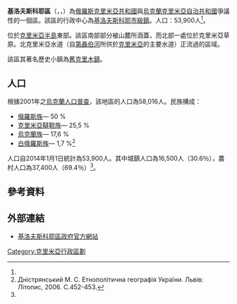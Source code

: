 {{Infobox settlement
|official_name          = 基洛夫斯科耶區
|native_name            = {{lang-ru|Кировский район}}<br/>{{lang-uk|Кіровський район}}<br/>{{lang-crh| İslâm Terek rayonı}}
|nickname               = 
|settlement_type        = 區
|motto                  =
|image_skyline          = 
|image_caption          = 
|image_flag             =FLA Kirovskyi Raion, Crimea, Ukraine.svg
|flag_size              =
|image_seal             =Coat of Arms of Kirovsky raion in Crimea.png
|seal_size              =
|image_map              = Карта-схема Крыма Кировский район.png
|mapsize                = 250px
|map_caption            = 基洛夫斯科耶區位於克里米亞半島中的位置
|pushpin_map            = <!-- -->
|pushpin_label_position = 
|pushpin_map_caption    = 所在位置
|coordinates_region     = UA
| subdivision_type = 國家
| subdivision_name       = {{RUS}}或{{UKR}}
| subdivision_type1 =自治共和國
| subdivision_name1 ={{flag|Crimea}}<br>或{{flag|Republic of  Crimea}}
|parts_type             = 辖区
|parts_style            = 列表
|p1                     = 1 市
|p2                     = 1 鎮
|p3                     = 39 村
|seat_type              = 行政中心
|seat                   = 基洛夫斯科耶
|leader_title           =
|leader_name            = 
|established_title      = <!-- Established --> 
|established_date       = 
|area_footnotes         =
|area_total_km2         = 1208
|area_rank              = 
|population_as_of       = 2014
|population_footnotes   =
|population_note        =
|population_total       = 53,900<ref name=autogenerated1>{{cite web |url=http://www.sf.ukrstat.gov.ua/2014/exp197.pdf |title=存档副本 |accessdate=2014-06-01 |deadurl=yes |archiveurl=https://web.archive.org/web/20140316113636/http://www.sf.ukrstat.gov.ua/2014/exp197.pdf |archivedate=2014-03-16 }}</ref>
|population_density_km2 = auto
|timezone=[[莫斯科時間|MSK]]
|utc_offset=+3
|timezone_DST=
|utc_offset_DST=
|latd= |latm= |lats= |latNS=N
|longd= |longm= |longs= |longEW=E
|coordinates_type       = region:UA_type:adm3rd
|coordinates_display    = inline,title
|elevation_footnotes    = 
|elevation_m            = 
|postal_code_type       = <!-- Postal code -->
|postal_code            =
|area_code_type         = 電話區號
|area_code              = +380-6555
|website                = [http://kirovskoe.com/ kirovskoe.com]{{dead link|date=2017年12月 |bot=InternetArchiveBot |fix-attempted=yes }}
|footnotes              = 
}}
'''基洛夫斯科耶區'''（{{lang-ru|Кировский район}}，{{lang-uk|Кіровський район}}，{{lang-crh| İslâm Terek rayonı}}）為[[俄羅斯|俄羅斯]][[克里米亞共和國|克里米亞共和國]]與[[烏克蘭|烏克蘭]][[克里米亞自治共和國|克里米亞自治共和國]]爭議性的一個區。該區的行政中心為[[基洛夫斯科耶|基洛夫斯科耶]][[市級鎮|市級鎮]]。人口：53,900人<ref name=autogenerated1/>。 

位於[[克里米亞半島|克里米亞半島]]東部。該區南部部分被山麓所涵蓋，而北部一處位於克里米亞草原。北克里米亞水道（自[[第聶伯河|第聶伯河]]所供於[[克里米亞|克里米亞]]的主要水道）正流過的區域。 

該區其著名歷史小鎮為[[舊克里木|舊克里木鎮]]。

==人口==
根據2001年之[[烏克蘭人口普查|烏克蘭人口普查]]，該地區的人口為58,016人。民族構成：

*[[俄羅斯族|俄羅斯族]]— 50 %
*[[克里米亞韃靼人|克里米亞韃靼族]]— 25,5 %
*[[烏克蘭族|烏克蘭族]]— 17,6 %
*[[白俄羅斯族|白俄羅斯族]]— 1,7 %<ref name="nac">Дністрянський М. С. Етнополітична географія України. Львів: Літопис, 2006. С.452-453.</ref>

人口自2014年1月1日統計為53,900人。其中城鎮人口為16,500人（30.6％），農村人口為37,400人（69.4％）<ref name=autogenerated1/>。

==參考資料==
{{commonscat|Kirovske Raion}}
{{reflist}}

==外部連結==
*[http://kirovskoe.com/ 基洛夫斯科耶區政府官方網站]{{Wayback|url=http://kirovskoe.com/ |date=20140517211238 }}{{ru icon}}

{{Crimea topics}}

{{coord|45|13|25|N|35|12|19|E|type:adm2nd_source:kolossus-itwiki|display=title}}

[[Category:克里米亞行政區劃|Category:克里米亞行政區劃]]